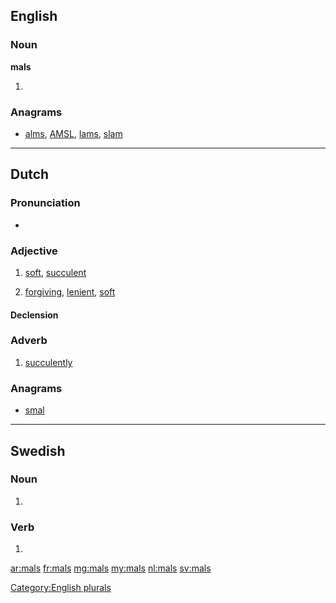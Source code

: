 ==English==

===Noun===
'''mals'''

# {{plural of|[[mal]]}}

===Anagrams===
* [[alms#English|alms]], [[AMSL#English|AMSL]], [[lams#English|lams]], [[slam#English|slam]]

[[Category:English plurals]]

----

==Dutch==

===Pronunciation===
* {{rhymes|ɑls|lang=nl}}

===Adjective===
{{nl-adj||peri|sup2=malst}}

# [[soft]], [[succulent]]
# {{figuratively|lang=nl}} [[forgiving]], [[lenient]], [[soft]]

====Declension====
{{nl-decl-adj|2=mals}}

===Adverb===
{{nl-adv|sup=malst}}

# [[succulently]]

===Anagrams===
* [[smal#Dutch|smal]]

----

==Swedish==

===Noun===
{{head|sv|noun form}}

# {{sv-noun-form-indef-gen|mal}}

===Verb===
{{head|sv|verb form}}

# {{sv-verb-form-pre-pass|mala}}

[[ar:mals]]
[[fr:mals]]
[[mg:mals]]
[[my:mals]]
[[nl:mals]]
[[sv:mals]]